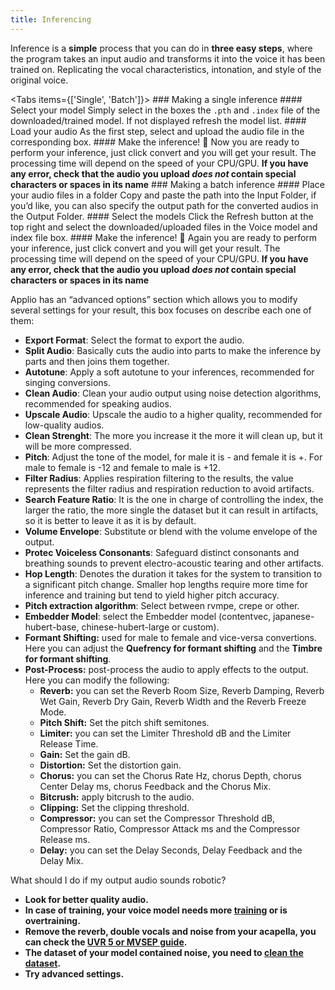 ```yaml
---
title: Inferencing
---
```



Inference is a **simple** process that you can do in **three easy steps**, where the program takes an input audio and transforms it into the voice it has been trained on. Replicating the vocal characteristics, intonation, and style of the original voice.

<ImageZoom src="/images/inference.png" alt="Inference" width={1000} height={500}  className="rounded shadow-xl shadow-black/10 dark:shadow-white/10 border border-white/10" />

<Tabs items={['Single', 'Batch']}>
    <Tab value="Single">
    ### Making a single inference
        <Steps>
            <Step>
            #### Select your model
            Simply select in the boxes the `.pth` and `.index` file of the downloaded/trained model. If not displayed refresh the model list.
            </Step>
            <Step>
            #### Load your audio
            As the first step, select and upload the audio file in the corresponding box.
            </Step>
            <Step>
            #### Make the inference! 🎉
            Now you are ready to perform your inference, just click convert and you will get your result. The processing time will depend on the speed of your CPU/GPU.
            </Step>
        </Steps>
        <Callout type="warn" className="shadow-xl shadow-orange-500/10">
        **If you have any error, check that the audio you upload *does not* contain special characters or spaces in its name**
        </Callout>
    </Tab>
    <Tab value="Batch">
    ### Making a batch inference
        <Steps>
            <Step>
            #### Place your audio files in a folder
            Copy and paste the path into the Input Folder, if you’d like, you can also specify the output path for the converted audios in the Output Folder.
            </Step>
            <Step>
            #### Select the models
            Click the Refresh button at the top right and select the downloaded/uploaded files in the Voice model and index file box.
            </Step>
            <Step>
            #### Make the inference! 🎉
            Again you are ready to perform your inference, just click convert and you will get your result. The processing time will depend on the speed of your CPU/GPU.
            </Step>
        </Steps>
        <Callout type="warn" className="shadow-xl shadow-orange-500/10">
        **If you have any error, check that the audio you upload *does not* contain special characters or spaces in its name**
        </Callout>
    </Tab>
</Tabs>

<Accordions>
<Accordion title="Advanced Settings">
Applio has an “advanced options” section which allows you to modify several settings for your result, this box focuses on describe each one of them:

- **Export Format**: Select the format to export the audio.
- **Split Audio**: Basically cuts the audio into parts to make the inference by parts and then joins them together.
- **Autotune**: Apply a soft autotune to your inferences, recommended for singing conversions.
- **Clean Audio**: Clean your audio output using noise detection algorithms, recommended for speaking audios.
- **Upscale Audio**: Upscale the audio to a higher quality, recommended for low-quality audios.
- **Clean Strenght**: The more you increase it the more it will clean up, but it will be more compressed.
- **Pitch**: Adjust the tone of the model, for male it is - and female it is +. For male to female is -12 and female to male is +12.
- **Filter Radius**: Applies respiration filtering to the results, the value represents the filter radius and respiration reduction to avoid artifacts.
- **Search Feature Ratio**: It is the one in charge of controlling the index, the larger the ratio, the more single the dataset but it can result in artifacts, so it is better to leave it as it is by default.
- **Volume Envelope**: Substitute or blend with the volume envelope of the output.
- **Protec Voiceless Consonants**: Safeguard distinct consonants and breathing sounds to prevent electro-acoustic tearing and other artifacts.
- **Hop Length**: Denotes the duration it takes for the system to transition to a significant pitch change. Smaller hop lengths require more time for inference and training but tend to yield higher pitch accuracy.
- **Pitch extraction algorithm**: Select between rvmpe, crepe or other.
- **Embedder Model**: select the Embedder model (contentvec, japanese-hubert-base, chinese-hubert-large or custom).
- **Formant Shifting:** used for male to female and vice-versa convertions. Here you can adjust the **Quefrency for formant shifting** and the **Timbre for formant shifting**.
- **Post-Process:** post-process the audio to apply effects to the output. Here you can modify the following:
   - **Reverb:** you can set the Reverb Room Size, Reverb Damping, Reverb Wet Gain, Reverb Dry Gain, Reverb Width and the Reverb Freeze Mode.
   - **Pitch Shift:** Set the pitch shift semitones.
   - **Limiter:** you can set the Limiter Threshold dB and the Limiter Release Time.
   - **Gain:** Set the gain dB.
   - **Distortion:** Set the distortion gain.
   - **Chorus:** you can set the Chorus Rate Hz, chorus Depth, chorus Center Delay ms, chorus Feedback and the Chorus Mix.
   - **Bitcrush:** apply bitcrush to the audio.
   - **Clipping:** Set the clipping threshold.
   - **Compressor:** you can set the Compressor Threshold dB, Compressor Ratio, Compressor Attack ms and the Compressor Release ms.
   - **Delay:** you can set the Delay Seconds, Delay Feedback and the Delay Mix.
</Accordion>
<Accordion title="Tips for better results">
What should I do if my output audio sounds robotic?


- **Look for better quality audio.**
- **In case of training, your voice model needs more [training](/applio/getting-started/training) or is overtraining.**
- **Remove the reverb, double vocals and noise from your acapella, you can check the [UVR 5 or MVSEP guide](/applio/guides/audio-isolating/uvr).**
- **The dataset of your model contained noise, you need to [clean the dataset](/applio/guides/create-datasets/create-datasets).**
- **Try advanced settings.**
</Accordion>
</Accordions>